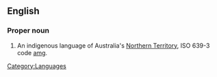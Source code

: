 ==English==

===Proper noun===
{{en-proper-noun}}

# An indigenous language of Australia's [[Northern Territory]], ISO 639-3 code [[amg]].

[[Category:Languages]]
